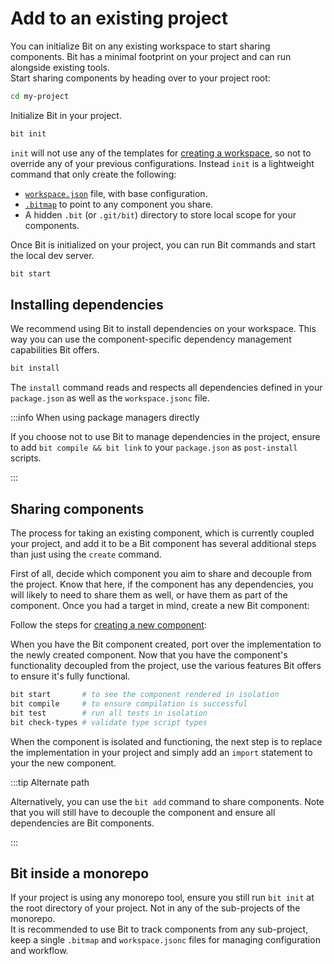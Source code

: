 # Add to an existing project

You can initialize Bit on any existing workspace to start sharing components. Bit has a minimal footprint on your project and can run alongside existing tools.  
Start sharing components by heading over to your project root:

```bash
cd my-project
```

Initialize Bit in your project.

```bash
bit init
```

`init` will not use any of the templates for [creating a workspace](/getting-started/installing-bit/start-bit-workspace), so not to override any of your previous configurations. Instead `init` is a lightweight command that only create the following:

- [`workspace.json`](/workspace//workspace-configuration) file, with base configuration.
- [`.bitmap`](/workspace/structure/bitmap) to point to any component you share.
- A hidden `.bit` (or `.git/bit`) directory to store local scope <!-- [local scope](/scope/local-scope) --> for your components.

Once Bit is initialized on your project, you can run Bit commands and start the local dev server. <!-- [local dev server](/workspace/ui) -->

```bash
bit start
```

## Installing dependencies

We recommend using Bit to install dependencies on your workspace. This way you can use the component-specific dependency management capabilities Bit offers.

```bash
bit install
```

The `install` command reads and respects all dependencies defined in your `package.json` as well as the `workspace.jsonc` file.

:::info When using package managers directly

If you choose not to use Bit to manage dependencies in the project, ensure to add `bit compile && bit link` to your `package.json` as `post-install` scripts.

:::

## Sharing components

The process for taking an existing component, which is currently coupled your project, and add it to be a Bit component has several additional steps than just using the `create` command.

First of all, decide which component you aim to share and decouple from the project. Know that here, if the component has any dependencies, you will likely to need to share them as well, or have them as part of the component. Once you had a target in mind, create a new Bit component:

Follow the steps for [creating a new component](/getting-started/composing/spec-breakdown):

<!-- ```bash
ther``` -->

When you have the Bit component created, port over the implementation to the newly created component. Now that you have the component's functionality decoupled from the project, use the various features Bit offers to ensure it's fully functional.

```bash
bit start       # to see the component rendered in isolation
bit compile     # to ensure compilation is successful
bit test        # run all tests in isolation
bit check-types # validate type script types
```

When the component is isolated and functioning, the next step is to replace the implementation in your project and simply add an `import` statement to your the new component.

:::tip Alternate path

Alternatively, you can use the `bit add` command to share components. Note that you will still have to decouple the component and ensure all dependencies are Bit components.

:::

## Bit inside a monorepo

If your project is using any monorepo tool, ensure you still run `bit init` at the root directory of your project. Not in any of the sub-projects of the monorepo.  
It is recommended to use Bit to track components from any sub-project, keep a single `.bitmap` and `workspace.jsonc` files for managing configuration and workflow.

<!-- TODO, add more tools - storybook, next, gatsby, CRA, angular... -->
